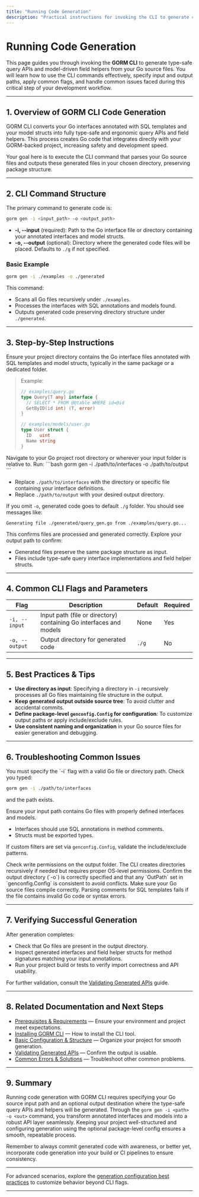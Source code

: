 ```yaml
---
title: "Running Code Generation"
description: "Practical instructions for invoking the CLI to generate code. Covers the CLI command structure, specifying source and output directories, and common parameters. Includes troubleshooting tips for common mistakes in this step."
---
```


# Running Code Generation

This page guides you through invoking the **GORM CLI** to generate type-safe query APIs and model-driven field helpers from your Go source files. You will learn how to use the CLI commands effectively, specify input and output paths, apply common flags, and handle common issues faced during this critical step of your development workflow.

---

## 1. Overview of GORM CLI Code Generation

GORM CLI converts your Go interfaces annotated with SQL templates and your model structs into fully type-safe and ergonomic query APIs and field helpers. This process creates Go code that integrates directly with your GORM-backed project, increasing safety and development speed.

Your goal here is to execute the CLI command that parses your Go source files and outputs these generated files in your chosen directory, preserving package structure.

---

## 2. CLI Command Structure

The primary command to generate code is:

```bash
gorm gen -i <input_path> -o <output_path>
```

- **-i, --input** (required): Path to the Go interface file or directory containing your annotated interfaces and model structs.
- **-o, --output** (optional): Directory where the generated code files will be placed. Defaults to `./g` if not specified.

### Basic Example

```bash
gorm gen -i ./examples -o ./generated
```

This command:
- Scans all Go files recursively under `./examples`.
- Processes the interfaces with SQL annotations and models found.
- Outputs generated code preserving directory structure under `./generated`.

---

## 3. Step-by-Step Instructions

<Steps>
<Step title="Prepare your Go project with interfaces and models">
Ensure your project directory contains the Go interface files annotated with SQL templates and model structs, typically in the same package or a dedicated folder.

> Example:
> ```go
> // examples/query.go
> type Query[T any] interface {
>   // SELECT * FROM @@table WHERE id=@id
>   GetByID(id int) (T, error)
> }
>
> // examples/models/user.go
> type User struct {
>   ID   uint
>   Name string
> }
> ```
</Step>
<Step title="Open your terminal at the project root">
Navigate to your Go project root directory or wherever your input folder is relative to.
</Step>
<Step title="Run the generation command">
Run:
```bash
gorm gen -i ./path/to/interfaces -o ./path/to/output
```

- Replace `./path/to/interfaces` with the directory or specific file containing your interface definitions.
- Replace `./path/to/output` with your desired output directory.

If you omit `-o`, generated code goes to default `./g` folder.
</Step>
<Step title="Verify terminal output">
You should see messages like:
```
Generating file ./generated/query_gen.go from ./examples/query.go...
```

This confirms files are processed and generated correctly.
</Step>
<Step title="Check the output directory">
Explore your output path to confirm:
- Generated files preserve the same package structure as input.
- Files include type-safe query interface implementations and field helper structs.
</Step>
</Steps>

---

## 4. Common CLI Flags and Parameters

| Flag         | Description                                      | Default     | Required |
|--------------|------------------------------------------------|-------------|----------|
| `-i, --input`    | Input path (file or directory) containing Go interfaces and models | None        | Yes      |
| `-o, --output`   | Output directory for generated code                | `./g`       | No       |

---

## 5. Best Practices & Tips

- **Use directory as input**: Specifying a directory in `-i` recursively processes all Go files maintaining file structure in the output.
- **Keep generated output outside source tree**: To avoid clutter and accidental commits.
- **Define package-level `genconfig.Config` for configuration**: To customize output paths or apply include/exclude rules.
- **Use consistent naming and organization** in your Go source files for easier generation and debugging.

---

## 6. Troubleshooting Common Issues

<AccordionGroup title="Troubleshooting Code Generation">
<Accordion title="Error: Missing required input flag">
You must specify the `-i` flag with a valid Go file or directory path. Check you typed:

```bash
gorm gen -i ./path/to/interfaces
```

and the path exists.
</Accordion>

<Accordion title="No interfaces or structs found in input">
Ensure your input path contains Go files with properly defined interfaces and models.

- Interfaces should use SQL annotations in method comments.
- Structs must be exported types.

If custom filters are set via `genconfig.Config`, validate the include/exclude patterns.
</Accordion>

<Accordion title="Permission or file system errors writing to output directory">
Check write permissions on the output folder. The CLI creates directories recursively if needed but requires proper OS-level permissions.
</Accordion>

<Accordion title="Unexpected generated file location or name">
Confirm the output directory (`-o`) is correctly specified and that any `OutPath` set in `genconfig.Config` is consistent to avoid conflicts.
</Accordion>

<Accordion title="Unhandled Go syntax or parsing errors">
Make sure your Go source files compile correctly. Parsing comments for SQL templates fails if the file contains invalid Go code or syntax errors.
</Accordion>

</AccordionGroup>

---

## 7. Verifying Successful Generation

After generation completes:

- Check that Go files are present in the output directory.
- Inspect generated interfaces and field helper structs for method signatures matching your input annotations.
- Run your project build or tests to verify import correctness and API usability.

For further validation, consult the [Validating Generated APIs](../validating-generated-code) guide.

---

## 8. Related Documentation and Next Steps

- [Prerequisites & Requirements](../setup-installation/prerequisites-requirements) — Ensure your environment and project meet expectations.
- [Installing GORM CLI](../setup-installation/installing-cli) — How to install the CLI tool.
- [Basic Configuration & Structure](../basic-config-setup) — Organize your project for smooth generation.
- [Validating Generated APIs](../validating-generated-code) — Confirm the output is usable.
- [Common Errors & Solutions](../../troubleshooting-faq/common-errors-solutions) — Troubleshoot other common problems.

---

## 9. Summary

Running code generation with GORM CLI requires specifying your Go source input path and an optional output destination where the type-safe query APIs and helpers will be generated. Through the `gorm gen -i <path> -o <out>` command, you transform annotated interfaces and models into a robust API layer seamlessly. Keeping your project well-structured and configuring generation using the optional package-level config ensures a smooth, repeatable process.

<Tip>
Remember to always commit generated code with awareness, or better yet, incorporate code generation into your build or CI pipelines to ensure consistency.
</Tip>


---

For advanced scenarios, explore the [generation configuration best practices](../../guides/advanced-usage-patterns/generation-config-best-practices) to customize behavior beyond CLI flags.

---